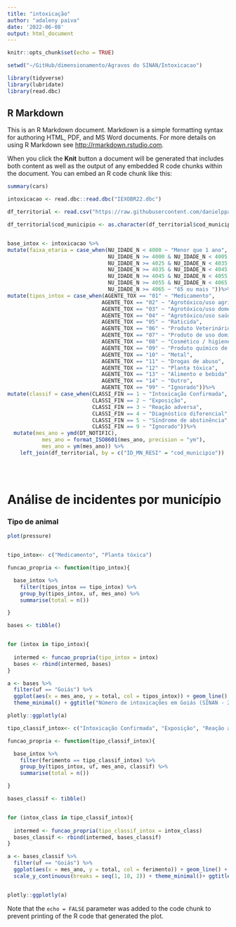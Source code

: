 ```yaml
---
title: "intoxicação"
author: "adaleny paiva"
date: '2022-06-08'
output: html_document
---
```


```r
knitr::opts_chunk$set(echo = TRUE)

setwd("~/GitHub/dimensionamento/Agravos do SINAN/Intoxicacao")

library(tidyverse)
library(lubridate)
library(read.dbc)


```

## R Markdown

This is an R Markdown document. Markdown is a simple formatting syntax for authoring HTML, PDF, and MS Word documents. For more details on using R Markdown see <http://rmarkdown.rstudio.com>.

When you click the **Knit** button a document will be generated that includes both content as well as the output of any embedded R code chunks within the document. You can embed an R code chunk like this:

```r
summary(cars)

intoxicacao <- read.dbc::read.dbc("IEXOBR22.dbc")

df_territorial <- read.csv("https://raw.githubusercontent.com/danielppagotto/dimensionamento/main/Agravos%20do%20SINAN/Animais%20pe%C3%A7onhentos/df_territorial.csv")

df_territorial$cod_municipio <- as.character(df_territorial$cod_municipio)


base_intox <- intoxicacao %>%  
mutate(faixa_etaria = case_when(NU_IDADE_N < 4000 ~ "Menor que 1 ano",
                                NU_IDADE_N >= 4000 & NU_IDADE_N < 4005 ~ "Entre 1 e 4 anos",                                   NU_IDADE_N >= 4005 & NU_IDADE_N < 4015 ~ "Entre 5 e 14 anos",                                   NU_IDADE_N >= 4015 & NU_IDADE_N < 4025 ~ "Entre 15 e 24 anos", 
                                NU_IDADE_N >= 4025 & NU_IDADE_N < 4035 ~ "Entre 25 e 34 anos", 
                                NU_IDADE_N >= 4035 & NU_IDADE_N < 4045 ~ "Entre 35 e 44 anos", 
                                NU_IDADE_N >= 4045 & NU_IDADE_N < 4055 ~ "Entre 45 e 54 anos", 
                                NU_IDADE_N >= 4055 & NU_IDADE_N < 4065 ~ "Entre 55 e 64 anos", 
                                NU_IDADE_N >= 4065 ~ "65 ou mais "))%>%
mutate(tipos_intox = case_when(AGENTE_TOX == "01" ~ "Medicamento",
                              AGENTE_TOX == "02" ~ "Agrotóxico/uso agrícola", 
                              AGENTE_TOX == "03" ~ "Agrotóxico/uso doméstico",
                              AGENTE_TOX == "04" ~ "Agrotóxico/uso saúde pública", 
                              AGENTE_TOX == "05" ~ "Raticida", 
                              AGENTE_TOX == "06" ~ "Produto Veterinário",
                              AGENTE_TOX == "07" ~ "Produto de uso domiciliar",
                              AGENTE_TOX == "08" ~ "Cosmético / higiene pessoal",
                              AGENTE_TOX == "09" ~ "Produto químico de uso industrial",
                              AGENTE_TOX == "10" ~ "Metal",
                              AGENTE_TOX == "11" ~ "Drogas de abuso",
                              AGENTE_TOX == "12" ~ "Planta tóxica",
                              AGENTE_TOX == "13" ~ "Alimento e bebida",
                              AGENTE_TOX == "14" ~ "Outro",
                              AGENTE_TOX == "99" ~ "Ignorado"))%>%
mutate(classif = case_when(CLASSI_FIN == 1 ~ "Intoxicação Confirmada", 
                           CLASSI_FIN == 2 ~ "Exposição", 
                           CLASSI_FIN == 3 ~ "Reação adversa",
                           CLASSI_FIN == 4 ~ "Diagnóstico diferencial",
                           CLASSI_FIN == 5 ~ "Síndrome de abstinência",
                           CLASSI_FIN == 9 ~ "Ignorado"))%>%
  mutate(mes_ano = ymd(DT_NOTIFIC),
           mes_ano = format_ISO8601(mes_ano, precision = "ym"),
           mes_ano = ym(mes_ano)) %>% 
    left_join(df_territorial, by = c("ID_MN_RESI" = "cod_municipio"))





```

# **Análise de incidentes por município**

### Tipo de animal

```r
plot(pressure)


tipo_intox<- c("Medicamento", "Planta tóxica")

funcao_propria <- function(tipo_intox){

  base_intox %>% 
    filter(tipos_intox == tipo_intox) %>% 
    group_by(tipos_intox, uf, mes_ano) %>%
    summarise(total = n())

}

bases <- tibble()


for (intox in tipo_intox){
  
  intermed <- funcao_propria(tipo_intox = intox)
  bases <- rbind(intermed, bases)
}


```


```r

a <- bases %>% 
  filter(uf == "Goiás") %>% 
  ggplot(aes(x = mes_ano, y = total, col = tipos_intox)) + geom_line() +
  theme_minimal() + ggtitle("Número de intoxicações em Goiás (SINAN - 2021)")

plotly::ggplotly(a)
```


```r

tipo_classif_intox<- c("Intoxicação Confirmada", "Exposição", "Reação adversa","Diagnóstico diferencial","Síndrome de abstinência")

funcao_propria <- function(tipo_classif_intox){

  base_intox %>% 
    filter(ferimento == tipo_classif_intox) %>% 
    group_by(tipos_intox, uf, mes_ano, classif) %>%
    summarise(total = n())

}

bases_classif <- tibble()


for (intox_class in tipo_classif_intox){
  
  intermed <- funcao_propria(tipo_classif_intox = intox_class)
  bases_classif <- rbind(intermed, bases_classif)
}
```



```r


a <- bases_classif %>% 
  filter(uf == "Goiás") %>% 
  ggplot(aes(x = mes_ano, y = total, col = ferimento)) + geom_line() +
  scale_y_continuous(breaks = seq(1, 10, 2)) + theme_minimal()+ ggtitle("Número de agravos por mordeduras em Goiás (SINAN - 2021)")


plotly::ggplotly(a)
```

Note that the `echo = FALSE` parameter was added to the code chunk to prevent printing of the R code that generated the plot.
